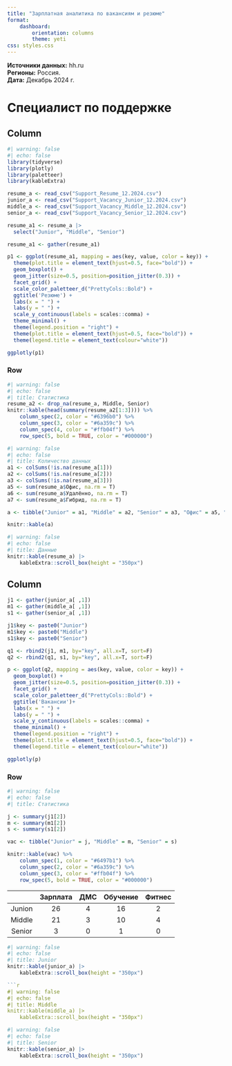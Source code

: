 ---
title: "Зарплатная аналитика по вакансиям и резюме"
format: 
    dashboard:
        orientation: columns
        theme: yeti
css: styles.css
---

**Источники данных:** hh.ru \
**Регионы:** Россия. \
**Дата:** Декабрь 2024 г.

# Специалист по поддержке

## Column

```{r}
#| warning: false
#| echo: false
library(tidyverse)
library(plotly)
library(paletteer)
library(kableExtra)

resume_a <- read_csv("Support_Resume_12.2024.csv")
junior_a <- read_csv("Support_Vacancy_Junior_12.2024.csv")
middle_a <- read_csv("Support_Vacancy_Middle_12.2024.csv")
senior_a <- read_csv("Support_Vacancy_Senior_12.2024.csv")

```

```{r}
resume_a1 <- resume_a |> 
  select("Junior", "Middle", "Senior")

resume_a1 <- gather(resume_a1)

p1 <- ggplot(resume_a1, mapping = aes(key, value, color = key)) +
  theme(plot.title = element_text(hjust=0.5, face="bold")) +
  geom_boxplot() +
  geom_jitter(size=0.5, position=position_jitter(0.3)) +
  facet_grid() +
  scale_color_paletteer_d("PrettyCols::Bold") +
  ggtitle('Резюме') +
  labs(x = " ") +
  labs(y = " ") +
  scale_y_continuous(labels = scales::comma) +
  theme_minimal() +
  theme(legend.position = "right") +
  theme(plot.title = element_text(hjust=0.5, face="bold")) +
  theme(legend.title = element_text(colour="white"))

ggplotly(p1)

```

### Row {.tabset}

```{r}
#| warning: false
#| echo: false
#| title: Статистика
resume_a2 <- drop_na(resume_a, Middle, Senior)
knitr::kable(head(summary(resume_a2[1:3]))) %>%
    column_spec(2, color = "#6396b0") %>%
    column_spec(3, color = "#6a359c") %>%
    column_spec(4, color = "#ffb04f") %>%
    row_spec(5, bold = TRUE, color = "#000000")
```

```{r}
#| warning: false
#| echo: false
#| title: Количество данных
a1 <- colSums(!is.na(resume_a[1]))
a2 <- colSums(!is.na(resume_a[2]))
a3 <- colSums(!is.na(resume_a[3]))
a5 <- sum(resume_a$Офис, na.rm = T)
a6 <- sum(resume_a$Удалённо, na.rm = T)
a7 <- sum(resume_a$Гибрид, na.rm = T)

a <- tibble("Junior" = a1, "Middle" = a2, "Senior" = a3, "Офис" = a5, "Удалённо" = a6, "Гибрид" = a7)

knitr::kable(a)
```

```{r}
#| warning: false
#| echo: false
#| title: Данные
knitr::kable(resume_a) |>
    kableExtra::scroll_box(height = "350px")
```

## Column

```{r}

j1 <- gather(junior_a[ ,1])
m1 <- gather(middle_a[ ,1])
s1 <- gather(senior_a[ ,1])

j1$key <- paste0("Junior")
m1$key <- paste0("Middle")
s1$key <- paste0("Senior")

q1 <- rbind2(j1, m1, by="key", all.x=T, sort=F)
q2 <- rbind2(q1, s1, by="key", all.x=T, sort=F)

p <- ggplot(q2, mapping = aes(key, value, color = key)) +
  geom_boxplot() +
  geom_jitter(size=0.5, position=position_jitter(0.3)) +
  facet_grid() +
  scale_color_paletteer_d("PrettyCols::Bold") +
  ggtitle('Вакансии')+
  labs(x = " ") +
  labs(y = " ") +
  scale_y_continuous(labels = scales::comma) +
  theme_minimal() +
  theme(legend.position = "right") +
  theme(plot.title = element_text(hjust=0.5, face="bold")) +
  theme(legend.title = element_text(colour="white"))

ggplotly(p)

```

### Row {.tabset}

```{r}
#| warning: false
#| echo: false
#| title: Статистика

j <- summary(j1[2])
m <- summary(m1[2])
s <- summary(s1[2])

vac <- tibble("Junior" = j, "Middle" = m, "Senior" = s)

knitr::kable(vac) %>%
    column_spec(1, color = "#6497b1") %>%
    column_spec(2, color = "#6a359c") %>%
    column_spec(3, color = "#ffb04f") %>%
    row_spec(5, bold = TRUE, color = "#000000")

```

::: {.card title="Количество данных"}

|    | Зарплата | ДМС | Обучение | Фитнес |
|:--:|:--------:|:---:|:--------:|:------:|
| Junion | 26 | 4 | 16 | 2 |
| Middle | 21 | 3 | 10 | 4 |
| Senior | 3 | 0 | 1 | 0 |

:::

```{r}
#| warning: false
#| echo: false
#| title: Junior
knitr::kable(junior_a) |>
    kableExtra::scroll_box(height = "350px")

```{r}
#| warning: false
#| echo: false
#| title: Middle
knitr::kable(middle_a) |>
    kableExtra::scroll_box(height = "350px")
```

```{r}
#| warning: false
#| echo: false
#| title: Senior
knitr::kable(senior_a) |>
    kableExtra::scroll_box(height = "350px")
```
